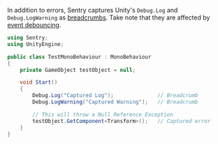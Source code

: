 In addition to errors, Sentry captures Unity's `Debug.Log` and `Debug.LogWarning` as [breadcrumbs](/product/issues/issue-details/breadcrumbs/). Take note that they are affected by [event debouncing](/platforms/unity/configuration/event-debouncing/).

```csharp
using Sentry;
using UnityEngine;

public class TestMonoBehaviour : MonoBehaviour
{
    private GameObject testObject = null;

    void Start()
    {
        Debug.Log("Captured Log");              // Breadcrumb
        Debug.LogWarning("Captured Warning");   // Breadcrumb

        // This will throw a Null Reference Exception
        testObject.GetComponent<Transform>();   // Captured error
    }
}
```
